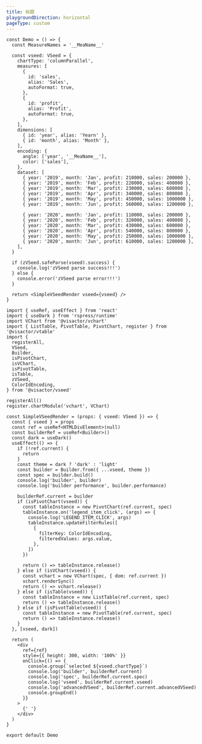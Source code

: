 ```yaml
---
title: 标题
playgroundDirection: horizontal
pageType: custom
---
```


```tsx
const Demo = () => {
  const MeasureNames = '__MeaName__'

  const vseed: VSeed = {
    chartType: 'columnParallel',
    measures: [
      {
        id: 'sales',
        alias: 'Sales',
        autoFormat: true,
      },
      {
        id: 'profit',
        alias: 'Profit',
        autoFormat: true,
      },
    ],
    dimensions: [
      { id: 'year', alias: 'Yearn' },
      { id: 'month', alias: 'Month' },
    ],
    encoding: {
      angle: ['year', '__MeaName__'],
      color: ['sales'],
    },
    dataset: [
      { year: '2019', month: 'Jan', profit: 210000, sales: 200000 },
      { year: '2019', month: 'Feb', profit: 220000, sales: 400000 },
      { year: '2019', month: 'Mar', profit: 230000, sales: 600000 },
      { year: '2019', month: 'Apr', profit: 340000, sales: 800000 },
      { year: '2019', month: 'May', profit: 450000, sales: 1000000 },
      { year: '2019', month: 'Jun', profit: 560000, sales: 1200000 },

      { year: '2020', month: 'Jan', profit: 110000, sales: 200000 },
      { year: '2020', month: 'Feb', profit: 320000, sales: 400000 },
      { year: '2020', month: 'Mar', profit: 430000, sales: 600000 },
      { year: '2020', month: 'Apr', profit: 540000, sales: 800000 },
      { year: '2020', month: 'May', profit: 250000, sales: 1000000 },
      { year: '2020', month: 'Jun', profit: 610000, sales: 1200000 },
    ],
  }

  if (zVSeed.safeParse(vseed).success) {
    console.log('zVSeed parse success!!!')
  } else {
    console.error('zVSeed parse error!!!')
  }

  return <SimpleVSeedRender vseed={vseed} />
}

import { useRef, useEffect } from 'react'
import { useDark } from 'rspress/runtime'
import VChart from '@visactor/vchart'
import { ListTable, PivotTable, PivotChart, register } from '@visactor/vtable'
import {
  registerAll,
  VSeed,
  Builder,
  isPivotChart,
  isVChart,
  isPivotTable,
  isTable,
  zVSeed,
  ColorIdEncoding,
} from '@visactor/vseed'

registerAll()
register.chartModule('vchart', VChart)

const SimpleVSeedRender = (props: { vseed: VSeed }) => {
  const { vseed } = props
  const ref = useRef<HTMLDivElement>(null)
  const builderRef = useRef<Builder>()
  const dark = useDark()
  useEffect(() => {
    if (!ref.current) {
      return
    }
    const theme = dark ? 'dark' : 'light'
    const builder = Builder.from({ ...vseed, theme })
    const spec = builder.build()
    console.log('builder', builder)
    console.log('builder performance', builder.performance)

    builderRef.current = builder
    if (isPivotChart(vseed)) {
      const tableInstance = new PivotChart(ref.current, spec)
      tableInstance.on('legend_item_click', (args) => {
        console.log('LEGEND_ITEM_CLICK', args)
        tableInstance.updateFilterRules([
          {
            filterKey: ColorIdEncoding,
            filteredValues: args.value,
          },
        ])
      })

      return () => tableInstance.release()
    } else if (isVChart(vseed)) {
      const vchart = new VChart(spec, { dom: ref.current })
      vchart.renderSync()
      return () => vchart.release()
    } else if (isTable(vseed)) {
      const tableInstance = new ListTable(ref.current, spec)
      return () => tableInstance.release()
    } else if (isPivotTable(vseed)) {
      const tableInstance = new PivotTable(ref.current, spec)
      return () => tableInstance.release()
    }
  }, [vseed, dark])

  return (
    <div
      ref={ref}
      style={{ height: 300, width: '100%' }}
      onClick={() => {
        console.group(`selected ${vseed.chartType}`)
        console.log('builder', builderRef.current)
        console.log('spec', builderRef.current.spec)
        console.log('vseed', builderRef.current.vseed)
        console.log('advancedVSeed', builderRef.current.advancedVSeed)
        console.groupEnd()
      }}
    >
      {' '}
    </div>
  )
}

export default Demo
```
